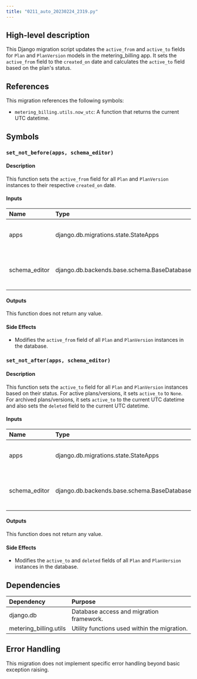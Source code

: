 ```yaml
---
title: "0211_auto_20230224_2319.py"
---
```


## High-level description
This Django migration script updates the `active_from` and `active_to` fields for `Plan` and `PlanVersion` models in the metering_billing app. It sets the `active_from` field to the `created_on` date and calculates the `active_to` field based on the plan's status.

## References
This migration references the following symbols:
- `metering_billing.utils.now_utc`: A function that returns the current UTC datetime.

## Symbols
### `set_not_before(apps, schema_editor)`
#### Description
This function sets the `active_from` field for all `Plan` and `PlanVersion` instances to their respective `created_on` date.

#### Inputs
| Name | Type | Description |
|:-----|:-----|:------------|
| apps | django.db.migrations.state.StateApps |  A registry of models and their configurations. |
| schema_editor | django.db.backends.base.schema.BaseDatabaseSchemaEditor | An object for managing database schema changes. |

#### Outputs
This function does not return any value.

#### Side Effects
- Modifies the `active_from` field of all `Plan` and `PlanVersion` instances in the database.

### `set_not_after(apps, schema_editor)`
#### Description
This function sets the `active_to` field for all `Plan` and `PlanVersion` instances based on their status. For active plans/versions, it sets `active_to` to `None`. For archived plans/versions, it sets `active_to` to the current UTC datetime and also sets the `deleted` field to the current UTC datetime.

#### Inputs
| Name | Type | Description |
|:-----|:-----|:------------|
| apps | django.db.migrations.state.StateApps | A registry of models and their configurations. |
| schema_editor | django.db.backends.base.schema.BaseDatabaseSchemaEditor | An object for managing database schema changes. |

#### Outputs
This function does not return any value.

#### Side Effects
- Modifies the `active_to` and `deleted` fields of all `Plan` and `PlanVersion` instances in the database.

## Dependencies
| Dependency | Purpose |
|:-----------|:--------|
| django.db | Database access and migration framework. |
| metering_billing.utils | Utility functions used within the migration. |

## Error Handling
This migration does not implement specific error handling beyond basic exception raising.
